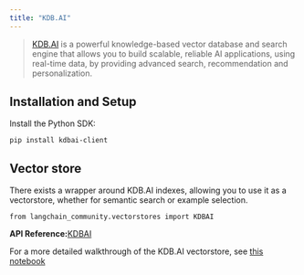 ```yaml
---
title: "KDB.AI"
---
```


> [KDB.AI](https://kdb.ai) is a powerful knowledge-based vector database and search engine that allows you to build scalable, reliable AI applications, using real-time data, by providing advanced search, recommendation and personalization.

## Installation and Setup

Install the Python SDK:

```
pip install kdbai-client
```

## Vector store

There exists a wrapper around KDB.AI indexes, allowing you to use it as a vectorstore, whether for semantic search or example selection.

```
from langchain_community.vectorstores import KDBAI
```

**API Reference:**[KDBAI](https://python.langchain.com/api_reference/community/vectorstores/langchain_community.vectorstores.kdbai.KDBAI.html)

For a more detailed walkthrough of the KDB.AI vectorstore, see [this notebook](/src/oss/integrations/vectorstores/kdbai)
